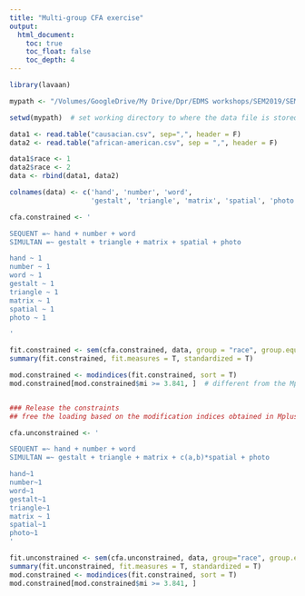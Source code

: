 ```yaml
---
title: "Multi-group CFA exercise"
output:
  html_document:
    toc: true
    toc_float: false
    toc_depth: 4
---
```


```r
library(lavaan)
```

```r
mypath <- "/Volumes/GoogleDrive/My Drive/Dpr/EDMS workshops/SEM2019/SEM First Course Mplus 2019/Mplus Solutions"
```

```r
setwd(mypath)  # set working directory to where the data file is stored

data1 <- read.table("causacian.csv", sep=",", header = F)
data2 <- read.table("african-american.csv", sep = ",", header = F)

data1$race <- 1
data2$race <- 2
data <- rbind(data1, data2)

colnames(data) <- c('hand', 'number', 'word',
                    'gestalt', 'triangle', 'matrix', 'spatial', 'photo','race')

cfa.constrained <- '

SEQUENT =~ hand + number + word
SIMULTAN =~ gestalt + triangle + matrix + spatial + photo

hand ~ 1
number ~ 1
word ~ 1
gestalt ~ 1
triangle ~ 1
matrix ~ 1
spatial ~ 1
photo ~ 1

'

fit.constrained <- sem(cfa.constrained, data, group = "race", group.equal = c("loadings"))
summary(fit.constrained, fit.measures = T, standardized = T)

mod.constrained <- modindices(fit.constrained, sort = T)
mod.constrained[mod.constrained$mi >= 3.841, ]  # different from the Mplus output


### Release the constraints
## free the loading based on the modification indices obtained in Mplus (to be consistent with your practice in class)

cfa.unconstrained <- '

SEQUENT =~ hand + number + word
SIMULTAN =~ gestalt + triangle + matrix + c(a,b)*spatial + photo

hand~1
number~1
word~1
gestalt~1
triangle~1
matrix ~ 1
spatial~1
photo~1
'

fit.unconstrained <- sem(cfa.unconstrained, data, group="race", group.equal=c("loadings"))
summary(fit.unconstrained, fit.measures = T, standardized = T)
mod.constrained <- modindices(fit.constrained, sort = T)
mod.constrained[mod.constrained$mi >= 3.841, ]

```

